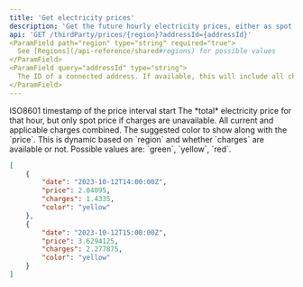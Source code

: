 ```yaml
---
title: 'Get electricity prices'
description: 'Get the future hourly electricity prices, either as spot prices or incl. charges when possible.'
api: 'GET /thirdParty/prices/{region}?addressId={addressId}'
<ParamField path="region" type="string" required="true">
  See [Regions](/api-reference/shared#regions) for possible values
</ParamField>
<ParamField query="addressId" type="string">
  The ID of a connected address. If available, this will include all charges for the address in the electricity price.
</ParamField>
---
```


<Accordion title="Response" icon="list-tree">
<ResponseField name="date" type="string" required="true">
  ISO8601 timestamp of the price interval start
</ResponseField>
<ResponseField name="price" type="double" required="true">
  The *total* electricity price for that hour, but only spot price if charges are unavailable.
</ResponseField>
<ResponseField name="charges" type="double">
  All current and applicable charges combined.
</ResponseField>
<ResponseField name="color" type="string">
  The suggested color to show along with the `price`. This is dynamic based on `region` and whether `charges` are available or not. Possible values are: `green`, `yellow`, `red`.
</ResponseField>
</Accordion>


<ResponseExample>

```json
[
    {
        "date": "2023-10-12T14:00:00Z",
        "price": 2.04095,
        "charges": 1.4335,
        "color": "yellow"
    },
    {
        "date": "2023-10-12T15:00:00Z",
        "price": 3.6294125,
        "charges": 2.277875,
        "color": "yellow"
    }
]
```

</ResponseExample>